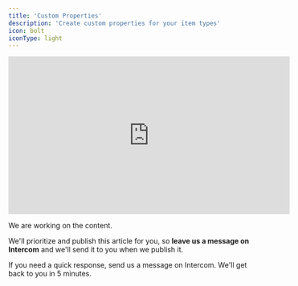 ```yaml
---
title: 'Custom Properties'
description: 'Create custom properties for your item types'
icon: bolt
iconType: light
---
```


<iframe width="560" height="315" src="https://www.youtube.com/embed/3XUkxEfR8Lg?si=cYkchnL83_onkQsW" title="YouTube video player" frameborder="0" allow="accelerometer; autoplay; clipboard-write; encrypted-media; gyroscope; picture-in-picture; web-share" allowfullscreen></iframe>

We are working on the content. 

We'll prioritize and publish this article for you, so **leave us a message on Intercom** and we'll send it to you when we publish it.

If you need a quick response, send us a message on Intercom. We'll get back to you in 5 minutes.